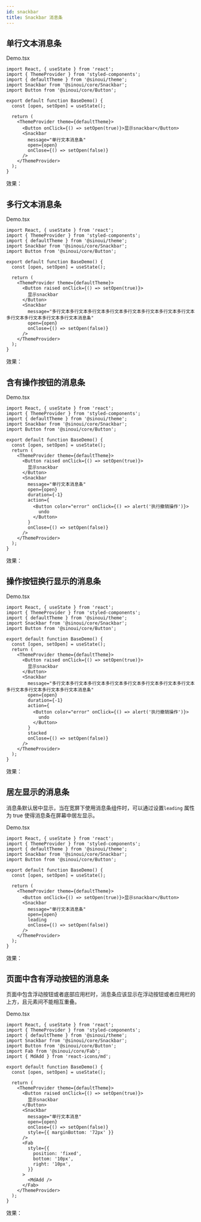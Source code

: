 ```yaml
---
id: snackbar
title: Snackbar 消息条
---
```



## 单行文本消息条

Demo.tsx

```tsx
import React, { useState } from 'react';
import { ThemeProvider } from 'styled-components';
import { defaultTheme } from '@sinoui/theme';
import Snackbar from '@sinoui/core/Snackbar';
import Button from '@sinoui/core/Button';

export default function BaseDemo() {
  const [open, setOpen] = useState();

  return (
    <ThemeProvider theme={defaultTheme}>
      <Button onClick={() => setOpen(true)}>显示snackbar</Button>
      <Snackbar
        message="单行文本消息条"
        open={open}
        onClose={() => setOpen(false)}
      />
    </ThemeProvider>
  );
}
```

效果：

<CardStoryLayout>
  <BaseDemo message="单行文本消息条" style={{ marginBottom: '150px' }} />
</CardStoryLayout>

## 多行文本消息条

Demo.tsx

```tsx
import React, { useState } from 'react';
import { ThemeProvider } from 'styled-components';
import { defaultTheme } from '@sinoui/theme';
import Snackbar from '@sinoui/core/Snackbar';
import Button from '@sinoui/core/Button';

export default function BaseDemo() {
  const [open, setOpen] = useState();

  return (
    <ThemeProvider theme={defaultTheme}>
      <Button raised onClick={() => setOpen(true)}>
        显示snackbar
      </Button>
      <Snackbar
        message="多行文本多行文本多行文本多行文本多行文本多行文本多行文本多行文本多行文本多行文本多行文本多行文本消息条"
        open={open}
        onClose={() => setOpen(false)}
      />
    </ThemeProvider>
  );
}
```

效果：

<CardStoryLayout>
  <BaseDemo
    message="多行文本多行文本多行文本多行文本多行文本多行文本多行文本多行文本多行文本多行文本多行文本多行文本消息条"
    style={{ marginBottom: '150px' }}
  />
</CardStoryLayout>

## 含有操作按钮的消息条

Demo.tsx

```tsx
import React, { useState } from 'react';
import { ThemeProvider } from 'styled-components';
import { defaultTheme } from '@sinoui/theme';
import Snackbar from '@sinoui/core/Snackbar';
import Button from '@sinoui/core/Button';

export default function BaseDemo() {
  const [open, setOpen] = useState();
  return (
    <ThemeProvider theme={defaultTheme}>
      <Button raised onClick={() => setOpen(true)}>
        显示snackbar
      </Button>
      <Snackbar
        message="单行文本消息条"
        open={open}
        duration={-1}
        action={
          <Button color="error" onClick={() => alert('执行撤销操作')}>
            undo
          </Button>
        }
        onClose={() => setOpen(false)}
      />
    </ThemeProvider>
  );
}
```

效果：

<CardStoryLayout>
  <ActionDemo message="单行文本消息条" style={{ marginBottom: '150px' }} />
</CardStoryLayout>

## 操作按钮换行显示的消息条

Demo.tsx

```tsx
import React, { useState } from 'react';
import { ThemeProvider } from 'styled-components';
import { defaultTheme } from '@sinoui/theme';
import Snackbar from '@sinoui/core/Snackbar';
import Button from '@sinoui/core/Button';

export default function BaseDemo() {
  const [open, setOpen] = useState();
  return (
    <ThemeProvider theme={defaultTheme}>
      <Button raised onClick={() => setOpen(true)}>
        显示snackbar
      </Button>
      <Snackbar
        message="多行文本多行文本多行文本多行文本多行文本多行文本多行文本多行文本多行文本多行文本多行文本多行文本消息条"
        open={open}
        duration={-1}
        action={
          <Button color="error" onClick={() => alert('执行撤销操作')}>
            undo
          </Button>
        }
        stacked
        onClose={() => setOpen(false)}
      />
    </ThemeProvider>
  );
}
```

效果：

<CardStoryLayout>
  <ActionDemo
    message="多行文本多行文本多行文本多行文本多行文本多行文本多行文本多行文本多行文本多行文本多行文本多行文本消息条"
    stacked
    style={{ marginBottom: '150px' }}
  />
</CardStoryLayout>

## 居左显示的消息条

消息条默认居中显示，当在宽屏下使用消息条组件时，可以通过设置`leading` 属性为 true 使得消息条在屏幕中居左显示。

Demo.tsx

```tsx
import React, { useState } from 'react';
import { ThemeProvider } from 'styled-components';
import { defaultTheme } from '@sinoui/theme';
import Snackbar from '@sinoui/core/Snackbar';
import Button from '@sinoui/core/Button';

export default function BaseDemo() {
  const [open, setOpen] = useState();

  return (
    <ThemeProvider theme={defaultTheme}>
      <Button onClick={() => setOpen(true)}>显示snackbar</Button>
      <Snackbar
        message="单行文本消息条"
        open={open}
        leading
        onClose={() => setOpen(false)}
      />
    </ThemeProvider>
  );
}
```

效果：

<CardStoryLayout>
  <BaseDemo
    message="单行文本消息条"
    leading
    style={{ marginBottom: '150px' }}
  />
</CardStoryLayout>

## 页面中含有浮动按钮的消息条

页面中包含浮动按钮或者底部应用栏时，消息条应该显示在浮动按钮或者应用栏的上方，且元素间不能相互重叠。

Demo.tsx

```tsx
import React, { useState } from 'react';
import { ThemeProvider } from 'styled-components';
import { defaultTheme } from '@sinoui/theme';
import Snackbar from '@sinoui/core/Snackbar';
import Button from '@sinoui/core/Button';
import Fab from '@sinoui/core/Fab';
import { MdAdd } from 'react-icons/md';

export default function BaseDemo() {
  const [open, setOpen] = useState();

  return (
    <ThemeProvider theme={defaultTheme}>
      <Button raised onClick={() => setOpen(true)}>
        显示snackbar
      </Button>
      <Snackbar
        message="单行文本消息"
        open={open}
        onClose={() => setOpen(false)}
        style={{ marginBottom: '72px' }}
      />
      <Fab
        style={{
          position: 'fixed',
          bottom: '10px',
          right: '10px',
        }}
      >
        <MdAdd />
      </Fab>
    </ThemeProvider>
  );
}
```

效果：

<CardStoryLayout>
  <FabDemo />
</CardStoryLayout>
